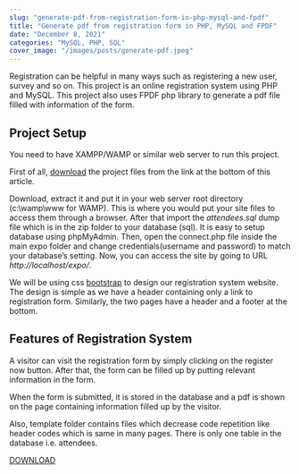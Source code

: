 ```yaml
---
slug: "generate-pdf-from-registration-form-in-php-mysql-and-fpdf"
title: "Generate pdf from registration form in PHP, MySQL and FPDF"
date: "December 8, 2021"
categories: "MySQL, PHP, SQL"
cover_image: "/images/posts/generate-pdf.jpeg"
---
```


Registration can be helpful in many ways such as registering a new user, survey and so on. This project is an online registration system using PHP and MySQL. This project also uses FPDF php library to generate a pdf file filled with information of the form.

## Project Setup

You need to have XAMPP/WAMP or similar web server to run this project.

First of all, [download](https://u.pcloud.link/publink/show?code=XZIE5NXZ8cro9tLEncyb1aOOsUS0Rml4K0dV) the project files from the link at the bottom of this article.

Download, extract it and put it in your web server root directory (c:\wamp\www for WAMP). This is where you would put your site files to access them through a browser. After that import the _attendees.sql_ dump file which is in the zip folder to your database (sql). It is easy to setup database using phpMyAdmin. Then, open the connect.php file inside the main expo folder and change credentials(username and password) to match your database’s setting. Now, you can access the site by going to URL _http://localhost/expo/_.

We will be using css [bootstrap](https://getbootstrap.com/) to design our registration system website. The design is simple as we have a header containing only a link to registration form. Similarly, the two pages have a header and a footer at the bottom.

## Features of Registration System

A visitor can visit the registration form by simply clicking on the register now button. After that, the form can be filled up by putting relevant information in the form.

When the form is submitted, it is stored in the database and a pdf is shown on the page containing information filled up by the visitor.

Also, template folder contains files which decrease code repetition like header codes which is same in many pages. There is only one table in the database i.e. attendees.

[DOWNLOAD](https://u.pcloud.link/publink/show?code=XZIE5NXZ8cro9tLEncyb1aOOsUS0Rml4K0dV)
